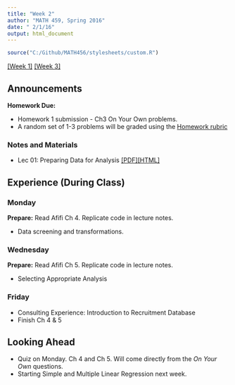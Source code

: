 ```yaml
---
title: "Week 2"
author: "MATH 459, Spring 2016"
date: " 2/1/16"
output: html_document
---
```

```r
source("C:/Github/MATH456/stylesheets/custom.R")
```
[[Week 1]](wk01.html) [[Week 3]](wk03.html)

## Announcements
**Homework Due:**  

* Homework 1 submission - Ch3 On Your Own problems.  
* A random set of 1-3 problems will be graded using the [Homework rubric](admin/rubric.html)

### Notes and Materials
* Lec 01: Preparing Data for Analysis [[PDF]](notes/lec01_data_prep.pdf)[[HTML]](notes/lec01_data_prep.html)


## Experience (During Class)
### Monday
**Prepare:** Read Afifi Ch 4. Replicate code in lecture notes. 

* Data screening and transformations. 

### Wednesday
**Prepare:** Read Afifi Ch 5. Replicate code in lecture notes. 

* Selecting Appropriate Analysis
  

### Friday
* Consulting Experience: Introduction to Recruitment Database
* Finish Ch 4 & 5


## Looking Ahead
* Quiz on Monday. Ch 4 and Ch 5. Will come directly from the _On Your Own_ questions. 
* Starting Simple and Multiple Linear Regression next week. 

